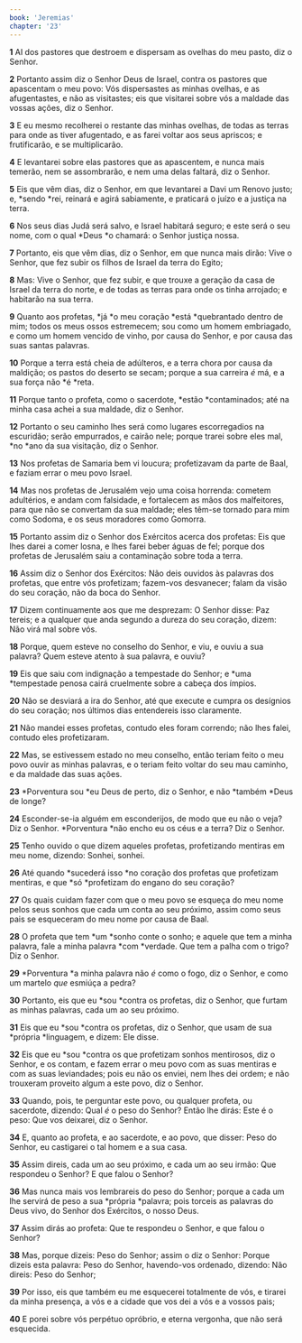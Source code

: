 ```yaml
---
book: 'Jeremias'
chapter: '23'
---
```


**1** AI dos pastores que destroem e dispersam as ovelhas do meu pasto, diz o Senhor.

**2** Portanto assim diz o Senhor Deus de Israel, contra os pastores que apascentam o meu povo: Vós dispersastes as minhas ovelhas, e as afugentastes, e não as visitastes; eis que visitarei sobre vós a maldade das vossas ações, diz o Senhor.

**3** E eu mesmo recolherei o restante das minhas ovelhas, de todas as terras para onde as tiver afugentado, e as farei voltar aos seus apriscos; e frutificarão, e se multiplicarão.

**4** E levantarei sobre elas pastores que as apascentem, e nunca mais temerão, nem se assombrarão, e nem uma delas faltará, diz o Senhor.

**5** Eis que vêm dias, diz o Senhor, em que levantarei a Davi um Renovo justo; e, *sendo *rei, reinará e agirá sabiamente, e praticará o juízo e a justiça na terra.

**6** Nos seus dias Judá será salvo, e Israel habitará seguro; e este será o seu nome, com o qual *Deus *o chamará: o Senhor justiça nossa.

**7** Portanto, eis que vêm dias, diz o Senhor, em que nunca mais dirão: Vive o Senhor, que fez subir os filhos de Israel da terra do Egito;

**8** Mas: Vive o Senhor, que fez subir, e que trouxe a geração da casa de Israel da terra do norte, e de todas as terras para onde os tinha arrojado; e habitarão na sua terra.

**9** Quanto aos profetas, *já *o meu coração *está *quebrantado dentro de mim; todos os meus ossos estremecem; sou como um homem embriagado, e como um homem vencido de vinho, por causa do Senhor, e por causa das suas santas palavras.

**10** Porque a terra está cheia de adúlteros, e a terra chora por causa da maldição; os pastos do deserto se secam; porque a sua carreira _é_ má, e a sua força não *é *reta.

**11** Porque tanto o profeta, como o sacerdote, *estão *contaminados; até na minha casa achei a sua maldade, diz o Senhor.

**12** Portanto o seu caminho lhes será como lugares escorregadios na escuridão; serão empurrados, e cairão nele; porque trarei sobre eles mal, *no *ano da sua visitação, diz o Senhor.

**13** Nos profetas de Samaria bem vi loucura; profetizavam da parte de Baal, e faziam errar o meu povo Israel.

**14** Mas nos profetas de Jerusalém vejo uma coisa horrenda: cometem adultérios, e andam com falsidade, e fortalecem as mãos dos malfeitores, para que não se convertam da sua maldade; eles têm-se tornado para mim como Sodoma, e os seus moradores como Gomorra.

**15** Portanto assim diz o Senhor dos Exércitos acerca dos profetas: Eis que lhes darei a comer losna, e lhes farei beber águas de fel; porque dos profetas de Jerusalém saiu a contaminação sobre toda a terra.

**16** Assim diz o Senhor dos Exércitos: Não deis ouvidos às palavras dos profetas, que entre vós profetizam; fazem-vos desvanecer; falam da visão do seu coração, não da boca do Senhor.

**17** Dizem continuamente aos que me desprezam: O Senhor disse: Paz tereis; e a qualquer que anda segundo a dureza do seu coração, dizem: Não virá mal sobre vós.

**18** Porque, quem esteve no conselho do Senhor, e viu, e ouviu a sua palavra? Quem esteve atento à sua palavra, e ouviu?

**19** Eis que saiu com indignação a tempestade do Senhor; e *uma *tempestade penosa cairá cruelmente sobre a cabeça dos ímpios.

**20** Não se desviará a ira do Senhor, até que execute e cumpra os desígnios do seu coração; nos últimos dias entendereis isso claramente.

**21** Não mandei esses profetas, contudo eles foram correndo; não lhes falei, contudo eles profetizaram.

**22** Mas, se estivessem estado no meu conselho, então teriam feito o meu povo ouvir as minhas palavras, e o teriam feito voltar do seu mau caminho, e da maldade das suas ações.

**23** *Porventura sou *eu Deus de perto, diz o Senhor, e não *também *Deus de longe?

**24** Esconder-se-ia alguém em esconderijos, de modo que eu não o veja? Diz o Senhor. *Porventura *não encho eu os céus e a terra? Diz o Senhor.

**25** Tenho ouvido o que dizem aqueles profetas, profetizando mentiras em meu nome, dizendo: Sonhei, sonhei.

**26** Até quando *sucederá isso *no coração dos profetas que profetizam mentiras, e que *só *profetizam do engano do seu coração?

**27** Os quais cuidam fazer com que o meu povo se esqueça do meu nome pelos seus sonhos que cada um conta ao seu próximo, assim como seus pais se esqueceram do meu nome por causa de Baal.

**28** O profeta que tem *um *sonho conte o sonho; e aquele que tem a minha palavra, fale a minha palavra *com *verdade. Que tem a palha com o trigo? Diz o Senhor.

**29** *Porventura *a minha palavra não _é_ como o fogo, diz o Senhor, e como um martelo _que_ esmiúça a pedra?

**30** Portanto, eis que eu *sou *contra os profetas, diz o Senhor, que furtam as minhas palavras, cada um ao seu próximo.

**31** Eis que eu *sou *contra os profetas, diz o Senhor, que usam de sua *própria *linguagem, e dizem: Ele disse.

**32** Eis que eu *sou *contra os que profetizam sonhos mentirosos, diz o Senhor, e os contam, e fazem errar o meu povo com as suas mentiras e com as suas leviandades; pois eu não os enviei, nem lhes dei ordem; e não trouxeram proveito algum a este povo, diz o Senhor.

**33** Quando, pois, te perguntar este povo, ou qualquer profeta, ou sacerdote, dizendo: Qual _é_ o peso do Senhor? Então lhe dirás: Este é o peso: Que vos deixarei, diz o Senhor.

**34** E, quanto ao profeta, e ao sacerdote, e ao povo, que disser: Peso do Senhor, eu castigarei o tal homem e a sua casa.

**35** Assim direis, cada um ao seu próximo, e cada um ao seu irmão: Que respondeu o Senhor? E que falou o Senhor?

**36** Mas nunca mais vos lembrareis do peso do Senhor; porque a cada um lhe servirá de peso a sua *própria *palavra; pois torceis as palavras do Deus vivo, do Senhor dos Exércitos, o nosso Deus.

**37** Assim dirás ao profeta: Que te respondeu o Senhor, e que falou o Senhor?

**38** Mas, porque dizeis: Peso do Senhor; assim o diz o Senhor: Porque dizeis esta palavra: Peso do Senhor, havendo-vos ordenado, dizendo: Não direis: Peso do Senhor;

**39** Por isso, eis que também eu me esquecerei totalmente de vós, e tirarei da minha presença, a vós e a cidade que vos dei a vós e a vossos pais;

**40** E porei sobre vós perpétuo opróbrio, e eterna vergonha, que não será esquecida.
